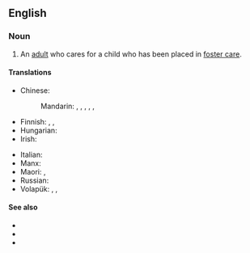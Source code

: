 ==English==

===Noun===
{{en-noun}}

# An [[adult]] who cares for a child who has been placed in [[foster care]].

====Translations====
{{trans-top|adult who cares for a child who has been placed in foster care}}
* Chinese:
*: Mandarin: {{t+|cmn|養父}}, {{t+|cmn|养父|tr=yǎngfù}} {{qualifier|adoptive father}}, {{t+|cmn|養母}}, {{t+|cmn|养母|tr=yǎngmǔ}} {{qualifier|adoptive mother}}, {{t|cmn|養父母}}, {{t|cmn|养父母|tr=yǎngfùmǔ}} {{qualifier|adoptive mother and adoptive father}}
* Finnish: {{t|fi|kasvatusvanhempi}}, {{t|fi|sijaisvanhempi}}, {{t|fi|perhehoitaja}}
* Hungarian: {{t|hu|nevelőszülő}}
* Irish: {{t|ga|altramaí|m}}
{{trans-mid}}
* Italian: {{t|it|genitore adottivo|m}}
* Manx: {{t|gv|dolteyder|m}}
* Maori: {{t|mi|matua whāngai}}, {{t|mi|matua taurima}}
* Russian: {{t|ru|приёмный роди́тель|m}}
* Volapük: {{qualifier|♂♀}} {{t+|vo|kälan}}, {{qualifier|♂}} {{t|vo|hikälan}}, {{qualifier|♀}} {{t+|vo|jikälan}}
{{trans-bottom}}

====See also====
* {{l|en|foster care}}
* {{l|en|foster home}}
* {{l|en|foster child}}

{{topics|en|Family|Parents|People}}